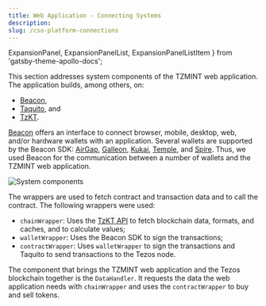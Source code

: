 ```yaml
---
title: Web Application - Connecting Systems
description: 
slug: /cso-platform-connections
---
```



  ExpansionPanel,
  ExpansionPanelList,
  ExpansionPanelListItem
} from 'gatsby-theme-apollo-docs';

<ExpansionPanel title="Prerequisit - Building a web application with the Tezos ecosystem">

This section addresses system components of the TZMINT web application. The application builds, among others, on:

* [Beacon](/beacon),
* [Taquito](./taquito), and
* [TzKT](./tzkt).

[Beacon](https://www.walletbeacon.io/) offers an interface to connect browser, mobile, desktop, web, and/or hardware wallets with an application. Several wallets are supported by the Beacon SDK: [AirGap](https://airgap.it/), [Galleon](https://github.com/Cryptonomic/Deployments/wiki/Galleon:-Releases), [Kukai](https://wallet.kukai.app/), [Temple](https://templewallet.com/), and [Spire](https://chrome.google.com/webstore/detail/spire/gpfndedineagiepkpinficbcbbgjoenn). Thus, we used Beacon for the communication between a number of wallets and the TZMINT web application.



</ExpansionPanel>

![System components](./images/systemcomponents.png)

The wrappers are used to fetch contract and transaction data and to call the contract. The following wrappers were used:

* `chainWrapper`: Uses the [TzKT API](./tzkt) to fetch blockchain data, formats, and caches, and to calculate values;
* `walletWrapper`: Uses the Beacon SDK to sign the transactions;
* `contractWrapper`: Uses `walletWrapper` to sign the transactions and Taquito to send transactions to the Tezos node.

The component that brings the TZMINT web application and the Tezos blockchain together is the `DataHandler`. It requests the data the web application needs with `chainWrapper` and uses the `contractWrapper` to buy and sell tokens.
